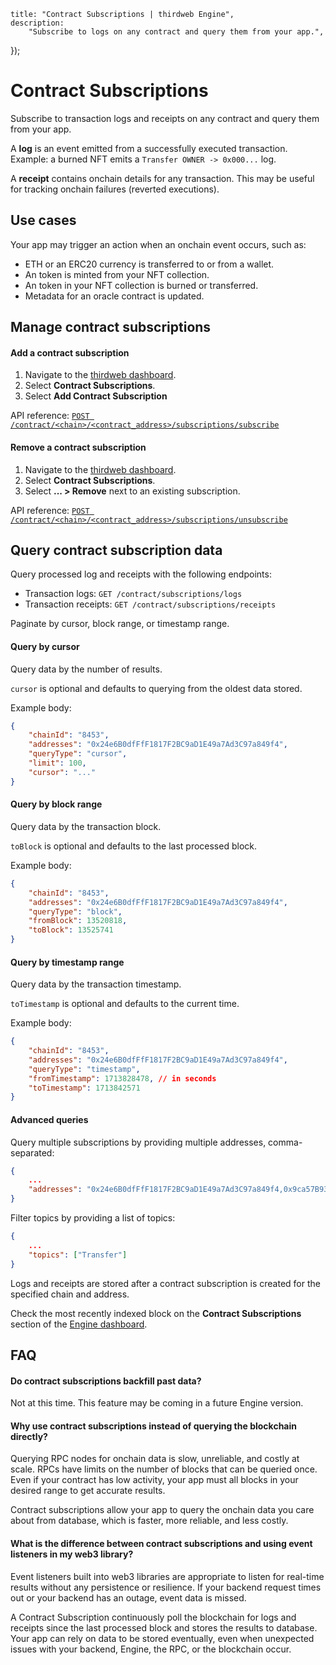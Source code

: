 
	title: "Contract Subscriptions | thirdweb Engine",
	description:
		"Subscribe to logs on any contract and query them from your app.",
});

# Contract Subscriptions

Subscribe to transaction logs and receipts on any contract and query them from your app.

A **log** is an event emitted from a successfully executed transaction. Example: a burned NFT emits a `Transfer OWNER -> 0x000...` log.

A **receipt** contains onchain details for any transaction. This may be useful for tracking onchain failures (reverted executions).

## Use cases

Your app may trigger an action when an onchain event occurs, such as:

- ETH or an ERC20 currency is transferred to or from a wallet.
- An token is minted from your NFT collection.
- An token in your NFT collection is burned or transferred.
- Metadata for an oracle contract is updated.

## Manage contract subscriptions

#### Add a contract subscription

1. Navigate to the [thirdweb dashboard](https://thirdweb.com/dashboard/engine).
1. Select **Contract Subscriptions**.
1. Select **Add Contract Subscription**

API reference: [`POST /contract/<chain>/<contract_address>/subscriptions/subscribe`](https://redocly.github.io/redoc/?url=https://demo.web3api.thirdweb.com/json#tag/Contract-Subscriptions/operation/addContractSubscription)

#### Remove a contract subscription

1. Navigate to the [thirdweb dashboard](https://thirdweb.com/dashboard/engine).
1. Select **Contract Subscriptions**.
1. Select **... > Remove** next to an existing subscription.

API reference: [`POST /contract/<chain>/<contract_address>/subscriptions/unsubscribe`](https://redocly.github.io/redoc/?url=https://demo.web3api.thirdweb.com/json#tag/Contract-Subscriptions/operation/addContractSubscription)

## Query contract subscription data

Query processed log and receipts with the following endpoints:

- Transaction logs: `GET /contract/subscriptions/logs`
- Transaction receipts: `GET /contract/subscriptions/receipts`

Paginate by cursor, block range, or timestamp range.

#### Query by cursor

Query data by the number of results.

`cursor` is optional and defaults to querying from the oldest data stored.

Example body:

```json
{
	"chainId": "8453",
	"addresses": "0x24e6B0dfFfF1817F2BC9aD1E49a7Ad3C97a849f4",
	"queryType": "cursor",
	"limit": 100,
	"cursor": "..."
}
```

#### Query by block range

Query data by the transaction block.

`toBlock` is optional and defaults to the last processed block.

Example body:

```json
{
	"chainId": "8453",
	"addresses": "0x24e6B0dfFfF1817F2BC9aD1E49a7Ad3C97a849f4",
	"queryType": "block",
	"fromBlock": 13520818,
	"toBlock": 13525741
}
```

#### Query by timestamp range

Query data by the transaction timestamp.

`toTimestamp` is optional and defaults to the current time.

Example body:

```json
{
	"chainId": "8453",
	"addresses": "0x24e6B0dfFfF1817F2BC9aD1E49a7Ad3C97a849f4",
	"queryType": "timestamp",
	"fromTimestamp": 1713828478, // in seconds
	"toTimestamp": 1713842571
}
```

#### Advanced queries

Query multiple subscriptions by providing multiple addresses, comma-separated:

```json
{
    ...
    "addresses": "0x24e6B0dfFfF1817F2BC9aD1E49a7Ad3C97a849f4,0x9ca57B9341dCB029a5b11163C9a47FB65BA6F4c3"
}
```

Filter topics by providing a list of topics:

```json
{
    ...
    "topics": ["Transfer"]
}
```

<Callout title="Not seeing data?" variant="info">

Logs and receipts are stored after a contract subscription is created for the specified chain and address.

Check the most recently indexed block on the **Contract Subscriptions** section of the [Engine dashboard](https://thirdweb.com/dashboard/engine).

</Callout>

## FAQ

#### Do contract subscriptions backfill past data?

Not at this time. This feature may be coming in a future Engine version.

#### Why use contract subscriptions instead of querying the blockchain directly?

Querying RPC nodes for onchain data is slow, unreliable, and costly at scale. RPCs have limits on the number of blocks that can be queried once. Even if your contract has low activity, your app must all blocks in your desired range to get accurate results.

Contract subscriptions allow your app to query the onchain data you care about from database, which is faster, more reliable, and less costly.

#### What is the difference between contract subscriptions and using event listeners in my web3 library?

Event listeners built into web3 libraries are appropriate to listen for real-time results without any persistence or resilience. If your backend request times out or your backend has an outage, event data is missed.

A Contract Subscription continuously poll the blockchain for logs and receipts since the last processed block and stores the results to database. Your app can rely on data to be stored eventually, even when unexpected issues with your backend, Engine, the RPC, or the blockchain occur.
